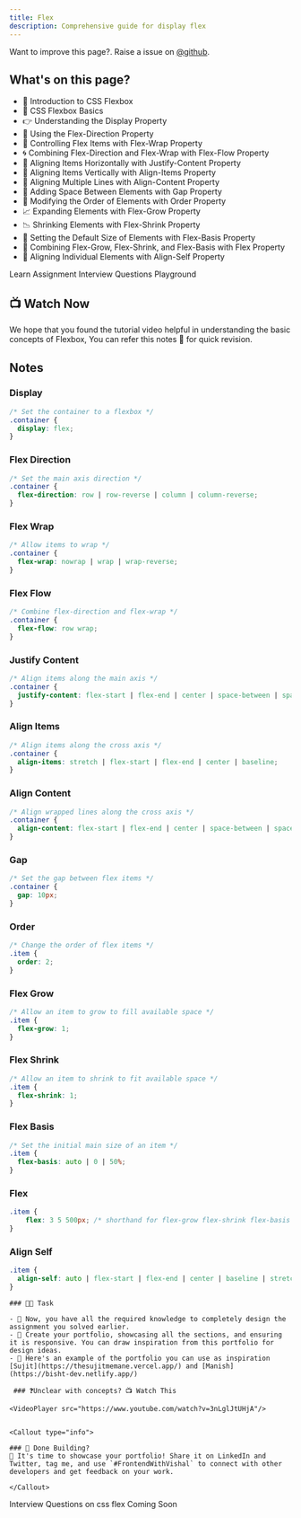 ```yaml
---
title: Flex
description: Comprehensive guide for display flex
---
```


<Callout>

Want to improve this page?. Raise a issue on [@github](https://github.com/ManishBisht777/frontend-freaks-website).

</Callout>

## What's on this page?

- 👋 Introduction to CSS Flexbox
- 📐 CSS Flexbox Basics
- 👉 Understanding the Display Property
- 🔀 Using the Flex-Direction Property
- 🌯 Controlling Flex Items with Flex-Wrap Property
- 🌀 Combining Flex-Direction and Flex-Wrap with Flex-Flow Property
- 🤝 Aligning Items Horizontally with Justify-Content Property
- 👥 Aligning Items Vertically with Align-Items Property
- 🌇 Aligning Multiple Lines with Align-Content Property
- 🔲 Adding Space Between Elements with Gap Property
- 🔢 Modifying the Order of Elements with Order Property
- 📈 Expanding Elements with Flex-Grow Property
- 📉 Shrinking Elements with Flex-Shrink Property
- 📏 Setting the Default Size of Elements with Flex-Basis Property
- 💪 Combining Flex-Grow, Flex-Shrink, and Flex-Basis with Flex Property
- 🙋 Aligning Individual Elements with Align-Self Property

<Tabs defaultValue="learn">

<TabsList>
  <TabsTrigger value="learn">Learn</TabsTrigger>
  <TabsTrigger value="assignment">Assignment</TabsTrigger>
  <TabsTrigger value="interview">Interview Questions</TabsTrigger>
  <TabsTrigger value="playground">Playground</TabsTrigger>

</TabsList>

<TabsContent value="learn">

 ## 📺 Watch Now

<VideoPlayer src="https://www.youtube.com/watch?v=3nLglJtUHjA"/>

<Callout type="info">
    We hope that you found the tutorial video helpful in understanding the basic concepts of Flexbox, You can refer this notes 📝 for quick revision.
</Callout>

## Notes

### Display  

```css
/* Set the container to a flexbox */
.container {
  display: flex;
}
```

### Flex Direction  

```css
/* Set the main axis direction */
.container {
  flex-direction: row | row-reverse | column | column-reverse;
}
```

### Flex Wrap  

```css
/* Allow items to wrap */
.container {
  flex-wrap: nowrap | wrap | wrap-reverse;
}
```

### Flex Flow  

```css
/* Combine flex-direction and flex-wrap */
.container {
  flex-flow: row wrap;
}
```

### Justify Content  

```css
/* Align items along the main axis */
.container {
  justify-content: flex-start | flex-end | center | space-between | space-around | space-evenly;
}
```

### Align Items  

```css
/* Align items along the cross axis */
.container {
  align-items: stretch | flex-start | flex-end | center | baseline;
}
```

### Align Content  

```css
/* Align wrapped lines along the cross axis */
.container {
  align-content: flex-start | flex-end | center | space-between | space-around | stretch;
}
```

### Gap  

```css
/* Set the gap between flex items */
.container {
  gap: 10px;
}
```

### Order  

```css
/* Change the order of flex items */
.item {
  order: 2;
}
```

### Flex Grow  

```css
/* Allow an item to grow to fill available space */
.item {
  flex-grow: 1;
}
```

### Flex Shrink  

```css
/* Allow an item to shrink to fit available space */
.item {
  flex-shrink: 1;
}
```

### Flex Basis  

```css
/* Set the initial main size of an item */
.item {
  flex-basis: auto | 0 | 50%;
}
```

### Flex  

```css
.item {
    flex: 3 5 500px; /* shorthand for flex-grow flex-shrink flex-basis  */
}
```

### Align Self  

```css
.item {
  align-self: auto | flex-start | flex-end | center | baseline | stretch;
}
```

</TabsContent>

<TabsContent value="assignment">
    
    ### 📌🔨 Task

    - 📝 Now, you have all the required knowledge to completely design the assignment you solved earlier.
    - 🎨 Create your portfolio, showcasing all the sections, and ensuring it is responsive. You can draw inspiration from this portfolio for design ideas.
    - 💼 Here's an example of the portfolio you can use as inspiration [Sujit](https://thesujitmemane.vercel.app/) and [Manish](https://bisht-dev.netlify.app/)

     ### ❓Unclear with concepts? 📺 Watch This

    <VideoPlayer src="https://www.youtube.com/watch?v=3nLglJtUHjA"/>


    <Callout type="info">

    ### 📣 Done Building?
    🎉 It's time to showcase your portfolio! Share it on LinkedIn and Twitter, tag me, and use `#FrontendWithVishal` to connect with other developers and get feedback on your work.

    </Callout>

   

</TabsContent>

<TabsContent value="interview">
    Interview Questions on css flex
</TabsContent>


<TabsContent value="playground">
    Coming Soon
</TabsContent>

</Tabs>
